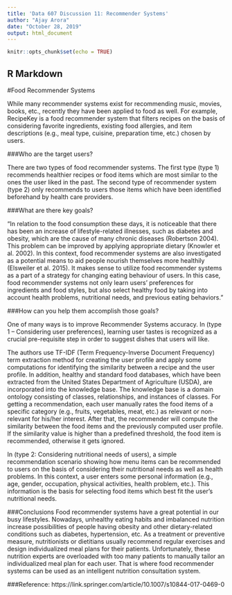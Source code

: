 ---
title: 'Data 607 Discussion 11: Recommender Systems'
author: "Ajay Arora"
date: "October 28, 2019"
output: html_document
---

```{r setup, include=FALSE}
knitr::opts_chunk$set(echo = TRUE)
```

## R Markdown



#Food Recommender Systems

While many recommender systems exist for recommending music, movies, books, etc., recently they have been applied to food as well.  For example, RecipeKey is a food recommender system that filters recipes on the basis of considering favorite ingredients, existing food allergies, and item descriptions (e.g., meal type, cuisine, preparation time, etc.) chosen by users.  

###Who are the target users?

There are two types of food recommender systems. The first type (type 1) recommends healthier recipes or food items which are most similar to the ones the user liked in the past. The second type of recommender system (type 2) only recommends to users those items which have been identified beforehand by health care providers.

###What are there key goals?

"In relation to the food consumption these days, it is noticeable that there has been an increase of lifestyle-related illnesses, such as diabetes and obesity, which are the cause of many chronic diseases (Robertson 2004). This problem can be improved by applying appropriate dietary (Knowler et al. 2002). In this context, food recommender systems are also investigated as a potential means to aid people nourish themselves more healthily (Elsweiler et al. 2015). It makes sense to utilize food recommender systems as a part of a strategy for changing eating behaviour of users. In this case, food recommender systems not only learn users' preferences for ingredients and food styles, but also select healthy food by taking into account health problems, nutritional needs, and previous eating behaviors."

###How can you help them accomplish those goals?

One of many ways is to improve Recommender Systems accuracy.  In (type 1 -- Considering user preferences), learning user tastes is recognized as a crucial pre-requisite step in order to suggest dishes that users will like. 

The authors use TF-IDF (Term Frequency-Inverse Document Frequency) term extraction method for creating the user profile and apply some computations for identifying the similarity between a recipe and the user profile. In addition, healthy and standard food databases, which have been extracted from the United States Department of Agriculture (USDA), are incorporated into the knowledge base. The knowledge base is a domain ontology consisting of classes, relationships, and instances of classes. For getting a recommendation, each user manually rates the food items of a specific category (e.g., fruits, vegetables, meat, etc.) as relevant or non-relevant for his/her interest. After that, the recommender will compute the similarity between the food items and the previously computed user profile. If the similarity value is higher than a predefined threshold, the food item is recommended, otherwise it gets ignored. 

In (type 2: Considering nutritional needs of users), a simple recommendation scenario showing how menu items can be recommended to users on the basis of considering their nutritional needs as well as health problems. In this context, a user enters some personal information (e.g., age, gender, occupation, physical activities, health problem, etc.). This information is the basis for selecting food items which best fit the user's nutritional needs. 


###Conclusions
Food recommender systems have a great potential in our busy lifestyles.  Nowadays, unhealthy eating habits and imbalanced nutrition increase possibilities of people having obesity and other dietary-related conditions such as diabetes, hypertension, etc. As a treatment or preventive measure, nutritionists or dietitians usually recommend regular exercises and design individualized meal plans for their patients. Unfortunately, these nutrition experts are overloaded with too many patients to manually tailor an individualized meal plan for each user. That is where food recommender systems can be used as an intelligent nutrition consultation system.
 

###Reference: https://link.springer.com/article/10.1007/s10844-017-0469-0
